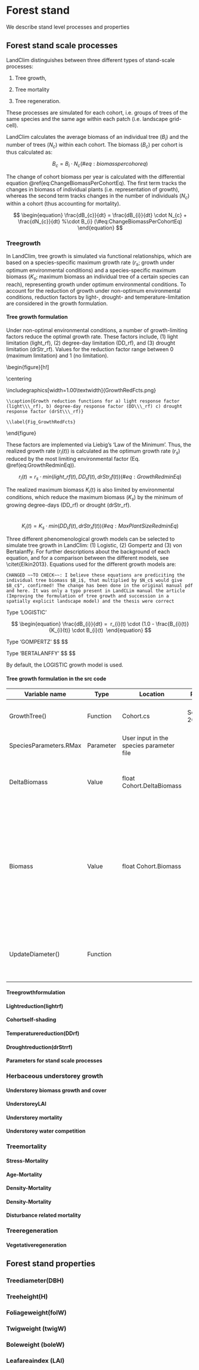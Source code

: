 # Forest stand {#science1}

We describe stand level processes and properties

## Forest stand scale processes

LandClim distinguishes between three different types of stand-scale processes:

(1) Tree growth,

(2) Tree mortality

(3) Tree regeneration.

These processes are simulated for each cohort, i.e. groups of trees of the same species and the same age within each patch (i.e. landscape grid-cell). 

LandClim calculates the average biomass of an individual tree ($B_i$) and the number of trees ($N_c$) within each cohort. The biomass ($B_{c}$) per cohort is thus calculated as:

$$
\begin{equation}
  B_{c} = B_{i} \cdot N_{c}
  (\#eq:biomasspercohoreq)
\end{equation}
$$


The change of cohort biomass per year is calculated with the differential equation \@ref(eq:ChangeBiomassPerCohortEq). The first term tracks the changes in biomass of individual plants (i.e. representation of growth), whereas the second term tracks changes in the number of individuals ($N_{c}$) within a cohort (thus accounting for mortality).

$$
\begin{equation}
  \frac{dB_{c}}{dt} = \frac{dB_{i}}{dt} \cdot N_{c} + \frac{dN_{c}}{dt} %\cdot B_{i}
  (\#eq:ChangeBiomassPerCohortEq)
\end{equation}
$$

### Treegrowth

In LandClim, tree growth is simulated via functional relationships, which are based on a species-specific maximum growth rate ($r_{s}$; growth under optimum environmental conditions) and a species-specific maximum biomass ($K_{s}$; maximum biomass an individual tree of a certain species can reach), representing growth under optimum environmental conditions. To account for the reduction of growth under non-optimum environmental conditions, reduction factors by light-, drought- and temperature-limitation are considered in the growth formulation. 

#### Tree growth formulation

Under non-optimal environmental conditions, a number of growth-limiting factors reduce the optimal growth rate. These factors include, (1) light limitation (light_rf), (2) degree-day limitation (DD_rf), and (3) drought limitation (drStr_rf). Values for the reduction factor range between 0 (maximum limitation) and 1 (no limitation).



\begin{figure}[h!]

\\centering

\\includegraphics[width=1.00\\textwidth]{GrowthRedFcts.png}

    \\caption{Growth reduction functions for a) light response factor (light\\\_rf), b) degree-day response factor (DD\\\_rf) c) drought response factor (drSt\\\_rf)}

    \\label{Fig_GrowthRedFcts}

\\end{figure}


These factors are implemented via Liebig's 'Law of the Minimum'. Thus, the realized growth rate ($r_{i}(t)$) is calculated as the optimum growth rate ($r_{s}$) reduced by the most limiting environmental factor (Eq. \@ref(eq:GrowthRedminEq)).


$$
\begin{equation}
    r_{i}(t) = r_{s} \cdot min(light\_rf(t) , DD_rf(t), drStr_rf(t))
    (\#eq:GrowthRedminEq)
\end{equation}
$$


The realized maximum biomass $K_i$(t) is also limited by environmental conditions, which reduce the maximum biomass ($K_s$) by the minimum of growing degree-days (DD_rf) or drought (drStr_rf).

\
$$
\begin{equation}
    K_{i}(t) = K_{s} \cdot min(DD_rf(t), drStr_rf(t))
    (\#eq:MaxPlantSizeRedminEq)
\end{equation}
$$

Three different phenomenological growth models can be selected to simulate tree growth in LandClim: (1) Logistic, (2) Gompertz and (3) von Bertalanffy. For further descriptions about the background of each equation, and for a comparison between the different models, see \\citet{Elkin2013}. Equations used for the different growth models are:


```CHANGED ~~TO CHECK~~: I believe these equations are prediciting the individual tree biomass $B_i$, that multiplied by $N_c$ would give $B_c$", confirmed! The change has been done in the original manual pdf and here. It was only a typo present in LandCLim manual the article (Improving the formulation of tree growth and succession in a spatially explicit landscape model) and the thesis were correct```


Type 'LOGISTIC'


$$
\begin{equation}
    \frac{dB_{i}}{dt} =  r_{i}(t) \cdot (1.0 - \frac{B_{i}(t)}{K_{i}(t)} \cdot B_{i}(t) 
\end{equation}
$$

Type 'GOMPERTZ'
$$
\begin{equation}

    \frac{dB_{i}}{dt} =  r_{i}(t) \\cdot ( log(K_{i}) - log( B_{i}(t))) \cdot B_{i}(t)  

\end{equation}
$$


Type 'BERTALANFFY'
$$
\begin{equation}

  \frac{dB_{i}}{dt} =  3.0 \cdot r_{i}(t) \cdot K_{i}(t)\^{1/3} \cdot B_{i}(t)\^{2/3} - B_{i}(t) 

\end{equation}
$$
\

By default, the LOGISTIC growth model is used.

#### Tree growth formulation in the src code

+------------------------+-----------+------------------------------------------+-----------------+----------------------------------------------------------------------------------------------------------------------------------------------+
| Variable name          | Type      | Location                                 | Reference       | Description                                                                                                                                  |
+========================+===========+==========================================+=================+==============================================================================================================================================+
| GrowthTree()           | Function  | Cohort.cs                                | Schumacher 2004 | The realized growth rate $r_i(t)$                                                                                                            |
+------------------------+-----------+------------------------------------------+-----------------+----------------------------------------------------------------------------------------------------------------------------------------------+
| SpeciesParameters.RMax | Parameter | User input in the species parameter file |                 | Optimun growth rate $r_s$                                                                                                                    |
+------------------------+-----------+------------------------------------------+-----------------+----------------------------------------------------------------------------------------------------------------------------------------------+
| DeltaBiomass           | Value     | float Cohort.DeltaBiomass                |                 | the change of individual tree biomass per year                                                                                               |
+------------------------+-----------+------------------------------------------+-----------------+----------------------------------------------------------------------------------------------------------------------------------------------+
| Biomass                | Value     | float Cohort.Biomass                     |                 | The biomass of an individual tree in a cohort (multiplied by the number of trees in the cohort Nc will provide the biomass in of the cohort) |
+------------------------+-----------+------------------------------------------+-----------------+----------------------------------------------------------------------------------------------------------------------------------------------+
| UpdateDiameter()       | Function  |                                          |                 | This function transforms the biomass into dbh values                                                                                         |
+------------------------+-----------+------------------------------------------+-----------------+----------------------------------------------------------------------------------------------------------------------------------------------+

#### Treegrowthformulation

#### Lightreduction(lightrf)

#### Cohortself-shading

#### Temperaturereduction(DDrf)

#### Droughtreduction(drStrrf)

#### Parameters for stand scale processes

### Herbaceous understorey growth

#### Understorey biomass growth and cover

#### UnderstoreyLAI

#### Understorey mortality

#### Understorey water competition

### Treemortality

#### Stress-Mortality

#### Age-Mortality

#### Density-Mortality

#### Density-Mortality

#### Disturbance related mortality

### Treeregeneration

#### Vegetativeregeneration

## Forest stand properties

### Treediameter(DBH)

### Treeheight(H)

### Foliageweight(folW)

### Twigweight (twigW)

### Boleweight (boleW)

### Leafareaindex (LAI)
